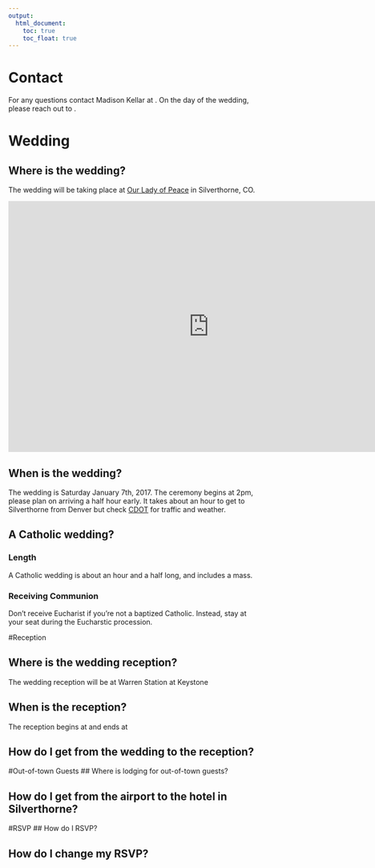 ```yaml
---
output:
  html_document:
    toc: true
    toc_float: true
---
```




# Contact
For any questions contact Madison Kellar at . On the day of the wedding, please reach out to .

# Wedding 

## Where is the wedding?
The wedding will be taking place at [Our Lady of Peace](http://www.summitcatholic.org/our-lady-of-peace-silverthorne/) in Silverthorne, CO.

<iframe width="800" height="500" src="http://www.summitcatholic.org/our-lady-of-peace-silverthorne/"  frameborder="0"  allowfullscreen></iframe>

## When is the wedding?
The wedding is Saturday January 7th, 2017. The ceremony begins at 2pm, please plan on arriving a half hour early. It takes about an hour to get to Silverthorne from Denver but check [CDOT](http://www.cotrip.org/highways.htm#?commuteRouteId=54) for traffic and weather.

## A Catholic wedding?

### Length
A Catholic wedding is about an hour and a half long, and includes a mass.

### Receiving Communion
Don't receive Eucharist if you're not a baptized Catholic. Instead, stay at your seat during the Eucharstic procession.

#Reception 

## Where is the wedding reception?
The wedding reception will be at Warren Station at Keystone

## When is the reception?
The reception begins at and ends at

## How do I get from the wedding to the reception?


#Out-of-town Guests
## Where is lodging for out-of-town guests?

## How do I get from the airport to the hotel in Silverthorne?

#RSVP
## How do I RSVP?

## How do I change my RSVP?
